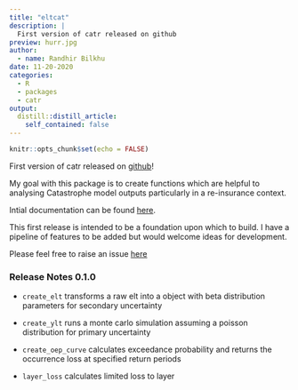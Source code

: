 ```yaml
---
title: "eltcat"
description: |
  First version of catr released on github     
preview: hurr.jpg
author:
  - name: Randhir Bilkhu
date: 11-20-2020
categories:
  - R
  - packages
  - catr
output:
  distill::distill_article:
    self_contained: false
---
```



```r
knitr::opts_chunk$set(echo = FALSE)
```

First version of catr released on [github](https://github.com/RandhirBilkhu/catr)! 

My goal with this package is to create functions which are helpful to analysing Catastrophe model outputs particularly in a re-insurance context. 

Intial documentation can be found [here](https://randhirbilkhu.github.io/catr/).

This first release is intended to be a foundation upon which to build. I have a pipeline of features to be added but would welcome ideas for development.

Please feel free to raise an issue [here](https://github.com/RandhirBilkhu/catr/issues)

### Release Notes 0.1.0

* `create_elt` transforms a raw elt into a object with beta distribution parameters for secondary uncertainty

* `create_ylt` runs a monte carlo simulation assuming a poisson distribution for primary uncertainty

* `create_oep_curve` calculates exceedance probability and returns the occurrence loss at specified return periods

* `layer_loss` calculates limited loss to layer

